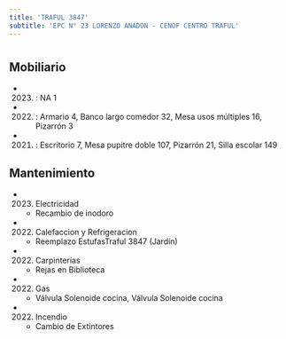 ```yaml
---
title: 'TRAFUL 3847'
subtitle: 'EPC N° 23 LORENZO ANADON - CENOF CENTRO TRAFUL'
---
```


#


## Mobiliario

*  (2023) : NA 1 

*  (2022) : Armario 4, Banco largo comedor 32, Mesa usos múltiples 16, Pizarrón 3 

*  (2021) : Escritorio 7, Mesa pupitre doble 107, Pizarrón 21, Silla escolar 149 





## Mantenimiento

*  (2023) Electricidad 
    + Recambio de inodoro

*  (2022) Calefaccion y Refrigeracion 
    + Reemplazo EstufasTraful 3847 (Jardín)

*  (2022) Carpinterías 
    + Rejas en Biblioteca

*  (2022) Gas 
    + Válvula Solenoide cocina, Válvula Solenoide cocina

*  (2022) Incendio 
    + Cambio de Extintores



